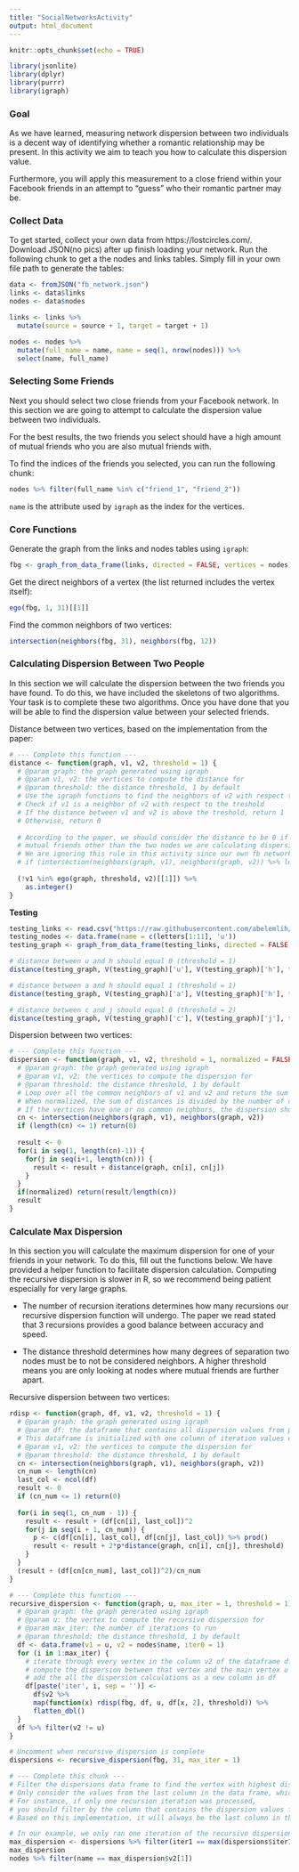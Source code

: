 ```yaml
---
title: "SocialNetworksActivity"
output: html_document
---
```


```r
knitr::opts_chunk$set(echo = TRUE)
```

```r
library(jsonlite)
library(dplyr)
library(purrr)
library(igraph)
```

### Goal

As we have learned, measuring network dispersion between two individuals is a decent way of identifying whether a romantic relationship may be present. In this activity we aim to teach you how to calculate this dispersion value. 

Furthermore, you will apply this measurement to a close friend within your Facebook friends in an attempt to "guess" who their romantic partner may be. 

### Collect Data

To get started, collect your own data from https://lostcircles.com/. Download JSON(no pics) after up finish loading your network. Run the following chunk to get a the nodes and links tables. Simply fill in your own file path to generate the tables:

```r
data <- fromJSON("fb_network.json")
links <- data$links
nodes <- data$nodes

links <- links %>%
  mutate(source = source + 1, target = target + 1)

nodes <- nodes %>% 
  mutate(full_name = name, name = seq(1, nrow(nodes))) %>%
  select(name, full_name)
```

### Selecting Some Friends

Next you should select two close friends from your Facebook network. In this section we are going to attempt to calculate the dispersion value between two individuals. 

For the best results, the two friends you select should have a high amount of mutual friends who you are also mutual friends with. 

To find the indices of the friends you selected, you can run the following chunk:

```r
nodes %>% filter(full_name %in% c("friend_1", "friend_2"))
```

`name` is the attribute used by `igraph` as the index for the vertices.

### Core Functions

Generate the graph from the links and nodes tables using `igraph`:

```r
fbg <- graph_from_data_frame(links, directed = FALSE, vertices = nodes)
```

Get the direct neighbors of a vertex (the list returned includes the vertex itself):

```r
ego(fbg, 1, 31)[[1]]
```

Find the common neighbors of two vertices:

```r
intersection(neighbors(fbg, 31), neighbors(fbg, 12))
```

### Calculating Dispersion Between Two People

In this section we will calculate the dispersion between the two friends you have found. To do this, we have included the skeletons of two algorithms. Your task is to complete these two algorithms. Once you have done that you will be able to find the dispersion value between your selected friends.

Distance between two vertices, based on the implementation from the paper:

```r
# --- Complete this function ---
distance <- function(graph, v1, v2, threshold = 1) {
  # @param graph: the graph generated using igraph
  # @param v1, v2: the vertices to compute the distance for
  # @param threshold: the distance threshold, 1 by default
  # Use the igraph functions to find the neighbors of v2 with respect to the treshold
  # Check if v1 is a neighbor of v2 with respect to the treshold
  # If the distance between v1 and v2 is above the treshold, return 1
  # Otherwise, return 0
  
  # According to the paper, we should consider the distance to be 0 if the two nodes have
  # mutual friends other than the two nodes we are calculating dispersion of.
  # We are ignoring this rule in this activity since our own fb network has limited scale
  # if (intersection(neighbors(graph, v1), neighbors(graph, v2)) %>% length() > 2) return(0)
  
  (!v1 %in% ego(graph, threshold, v2)[[1]]) %>%
    as.integer()
}
```

**Testing**

```r
testing_links <- read.csv("https://raw.githubusercontent.com/abelemlih/ci_fb_dispersion/master/testing_graph.csv", header = TRUE, stringsAsFactors = FALSE)
testing_nodes <- data.frame(name = c(letters[1:11], 'u'))
testing_graph <- graph_from_data_frame(testing_links, directed = FALSE, vertices = testing_nodes)
```     

```r
# distance between u and h should equal 0 (threshold = 1)
distance(testing_graph, V(testing_graph)['u'], V(testing_graph)['h'], threshold = 1)
```

```r
# distance between a and h should equal 1 (threshold = 1)
distance(testing_graph, V(testing_graph)['a'], V(testing_graph)['h'], threshold = 1)
```

```r
# distance between c and j should equal 0 (threshold = 2)
distance(testing_graph, V(testing_graph)['c'], V(testing_graph)['j'], threshold = 2)
```

Dispersion between two vertices:

```r
# --- Complete this function ---
dispersion <- function(graph, v1, v2, threshold = 1, normalized = FALSE) {
  # @param graph: the graph generated using igraph
  # @param v1, v2: the vertices to compute the dispersion for
  # @param threshold: the distance threshold, 1 by default
  # Loop over all the common neighbors of v1 and v2 and return the sum of their distances
  # When normalized, the sum of distances is divided by the number of common neighbors
  # If the vertices have one or no common neighbors, the dispersion should be set to 0
  cn <- intersection(neighbors(graph, v1), neighbors(graph, v2))
  if (length(cn) <= 1) return(0)
  
  result <- 0
  for(i in seq(1, length(cn)-1)) {
    for(j in seq(i+1, length(cn))) {
      result <- result + distance(graph, cn[i], cn[j])
    }
  }
  if(normalized) return(result/length(cn))
  result
}
```

### Calculate Max Dispersion

In this section you will calculate the maximum dispersion for one of your friends in your network. To do this, fill out the functions below. We have provided a helper function to facilitate dispersion calculation. Computing the recursive dispersion is slower in R, so we recommend being patient especially for very large graphs.

* The number of recursion iterations determines how many recursions our recursive dispersion function will undergo. The paper we read stated that 3 recursions provides a good balance between accuracy and speed.

* The distance threshold determines how many degrees of separation two nodes must be to not be considered neighbors. A higher threshold means you are only looking at nodes where mutual friends are further apart.

Recursive dispersion between two vertices:

```r
rdisp <- function(graph, df, v1, v2, threshold = 1) {
  # @param graph: the graph generated using igraph
  # @param df: the dataframe that contains all dispersion values from previous iterations
  # This dataframe is initialized with one column of iteration values equal to 1
  # @param v1, v2: the vertices to compute the dispersion for
  # @param threshold: the distance threshold, 1 by default
  cn <- intersection(neighbors(graph, v1), neighbors(graph, v2))
  cn_num <- length(cn)
  last_col <- ncol(df)
  result <- 0
  if (cn_num <= 1) return(0)
  
  for(i in seq(1, cn_num - 1)) {
    result <- result + (df[cn[i], last_col])^2
    for(j in seq(i + 1, cn_num)) {
      p <- c(df[cn[i], last_col], df[cn[j], last_col]) %>% prod()
      result <- result + 2*p*distance(graph, cn[i], cn[j], threshold)
    }
  }
  (result + (df[cn[cn_num], last_col])^2)/cn_num
}

# --- Complete this function ---
recursive_dispersion <- function(graph, u, max_iter = 1, threshold = 1) {
  # @param graph: the graph generated using igraph
  # @param u: the vertex to compute the recursive dispersion for
  # @param max_iter: the number of iterations to run
  # @param threshold: the distance threshold, 1 by default
  df <- data.frame(v1 = u, v2 = nodes$name, iter0 = 1)
  for (i in 1:max_iter) {
    # iterate through every vertex in the column v2 of the dataframe df
    # compute the dispersion between that vertex and the main vertex u using the function above
    # add the all the dispersion calculations as a new column in df
    df[paste('iter', i, sep = '')] <-
      df$v2 %>% 
      map(function(x) rdisp(fbg, df, u, df[x, 2], threshold)) %>% 
      flatten_dbl()
  }
  df %>% filter(v2 != u)
}
```

```r
# Uncomment when recursive_dispersion is complete
dispersions <- recursive_dispersion(fbg, 31, max_iter = 1)

# --- Complete this chunk ---
# Filter the dispersions data frame to find the vertex with highest dispersion value
# Only consider the values from the last column in the data frame, which matches the values from the last recursion iteration
# For instance, if only one recursion iteration was processed, 
# you should filter by the column that contains the dispersion values from that column.
# Based on this implementation, it will always be the last column in the data frame

# In our example, we only ran one iteration of the recursive dispersion
max_dispersion <- dispersions %>% filter(iter1 == max(dispersions$iter1))
max_dispersion
nodes %>% filter(name == max_dispersion$v2[1])
```





